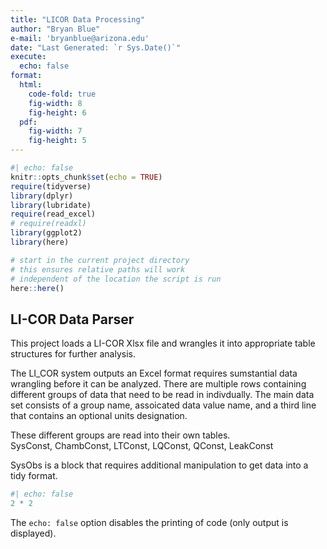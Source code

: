 ```yaml
---
title: "LICOR Data Processing"
author: "Bryan Blue"
e-mail: 'bryanblue@arizona.edu'
date: "Last Generated: `r Sys.Date()`"
execute:
  echo: false
format: 
  html:
    code-fold: true
    fig-width: 8
    fig-height: 6
  pdf:
    fig-width: 7
    fig-height: 5
---
```


```r
#| echo: false
knitr::opts_chunk$set(echo = TRUE)
require(tidyverse)
library(dplyr)
library(lubridate)
require(read_excel)
# require(readxl)
library(ggplot2)
library(here)

# start in the current project directory
# this ensures relative paths will work
# independent of the location the script is run
here::here()
```

## LI-COR Data Parser  
This project loads a LI-COR Xlsx file and wrangles it into appropriate table structures for further analysis.  

The LI_COR system outputs an Excel format requires sumstantial data wrangling before it can be analyzed. There are multiple rows containing different groups of data that need to be read in indivdually. The main data set consists of a group name, assoicated data value name, and a third line that contains an optional units designation.  

These different groups are read into their own tables.  
SysConst, ChambConst, LTConst, LQConst, QConst, LeakConst  

SysObs is a block that requires additional manipulation to get data into a tidy format. 

```r
#| echo: false
2 * 2
```

The `echo: false` option disables the printing of code (only output is displayed).
